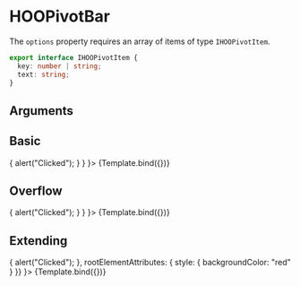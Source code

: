 
<Meta title="Molecules/Menus/HOOPivotBar" component={HOOPivotBar}/>

# HOOPivotBar

The `options` property requires an array of items of type `IHOOPivotItem`.

```ts
export interface IHOOPivotItem {
  key: number | string;
  text: string;
}
```

## Arguments

<ArgsTable of={HOOPivotBar} />


## Basic
<Canvas>
  <Story 
    name="Basic"
    args = { 
      { selectedKey: 1, pivotItems: options, hasOverflow: false, onClick: () => { alert("Clicked"); } }
    }>
    {Template.bind({})}
  </Story>
</Canvas>

## Overflow
<Canvas>
  <Story 
    name="Basic"
    args = { 
      { selectedKey: 1, pivotItems: options, hasOverflow: true, onClick: () => { alert("Clicked"); } }
    }>
    {Template.bind({})}
  </Story>
</Canvas>

## Extending
<Canvas>
  <Story 
    name="Extending"
    args = { 
     { selectedKey: 1, pivotItems: options, hasOverflow: false, onClick: () => { alert("Clicked"); }, rootElementAttributes: { style: { backgroundColor: "red" } }}
    }>
    {Template.bind({})}
  </Story>
</Canvas>
